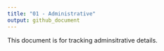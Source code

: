 ```yaml
---
title: "01 - Administrative"
output: github_document
---
```


This document is for tracking adminsitrative details.